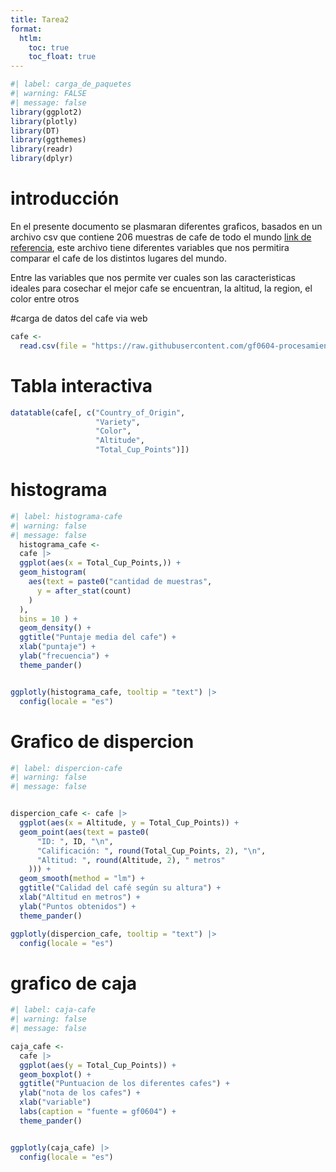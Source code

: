 ---
title: Tarea2
format:  
  htlm:
    toc: true
    toc_float: true
---

```{r}
#| label: carga_de_paquetes
#| warning: FALSE
#| message: false
library(ggplot2)
library(plotly)
library(DT)
library(ggthemes)
library(readr)
library(dplyr)
```

# introducción

En el presente documento se plasmaran diferentes graficos, basados en un archivo csv que contiene 206 muestras de cafe de todo el mundo [link de referencia](https://github.com/fatih-boyar/coffee-quality-data-CQI), este archivo tiene diferentes variables que nos permitira comparar el cafe de los distintos lugares del mundo.

Entre las variables que nos permite ver cuales son las caracteristicas ideales para cosechar el mejor cafe se encuentran, la altitud, la region, el color entre otros

#carga de datos del cafe via web

```{r}
cafe <-
  read.csv(file = "https://raw.githubusercontent.com/gf0604-procesamientodatosgeograficos/2023-i/main/datos/cqi/coffee-quality.csv")
```

# Tabla interactiva

```{r}
datatable(cafe[, c("Country_of_Origin",
                   "Variety",
                   "Color",
                   "Altitude",
                   "Total_Cup_Points")])
```

# histograma

```{r}
#| label: histograma-cafe
#| warning: false
#| message: false
  histograma_cafe <-
  cafe |>
  ggplot(aes(x = Total_Cup_Points,)) +
  geom_histogram(
    aes(text = paste0("cantidad de muestras",
      y = after_stat(count)
    )
  ),
  bins = 10 ) +
  geom_density() +
  ggtitle("Puntaje media del cafe") +
  xlab("puntaje") +
  ylab("frecuencia") +
  theme_pander()


ggplotly(histograma_cafe, tooltip = "text") |>
  config(locale = "es")

```

# Grafico de dispercion

```{r}
#| label: dispercion-cafe
#| warning: false
#| message: false


dispercion_cafe <- cafe |>
  ggplot(aes(x = Altitude, y = Total_Cup_Points)) +
  geom_point(aes(text = paste0(
      "ID: ", ID, "\n",
      "Calificación: ", round(Total_Cup_Points, 2), "\n",
      "Altitud: ", round(Altitude, 2), " metros"
    ))) +
  geom_smooth(method = "lm") +
  ggtitle("Calidad del café según su altura") +
  xlab("Altitud en metros") +
  ylab("Puntos obtenidos") +
  theme_pander()

ggplotly(dispercion_cafe, tooltip = "text") |>
  config(locale = "es")

```

# grafico de caja

```{r}
#| label: caja-cafe
#| warning: false
#| message: false

caja_cafe <-
  cafe |>
  ggplot(aes(y = Total_Cup_Points)) +
  geom_boxplot() +
  ggtitle("Puntuacion de los diferentes cafes") +
  ylab("nota de los cafes") +
  xlab("variable")
  labs(caption = "fuente = gf0604") +
  theme_pander()


ggplotly(caja_cafe) |>
  config(locale = "es")
```
